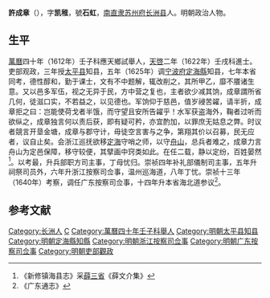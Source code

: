 '''許成章'''（{{bd|？||？||}}），字'''凯稚'''，號'''石虹'''，[[南直隶|南直隶]][[苏州府|苏州府]][[长洲县|长洲县]]人。明朝政治人物。

==生平==
[[萬曆|萬曆]]四十年（1612年）壬子科應天鄉試舉人，[[天啓|天啓]]二年（1622年）壬戌科進士。吏部观政，三年授[[太平县|太平县]]知县，五年（1625年）调[[宁波府|宁波府]][[镇海县|定海縣]]知县，七年本省同考，德性醇和，勤于课士，文有不中题解，辄改削之，其所甲乙，靡不餍诸生意。又以邑多军伍，视之无异于民，方中营之复也，主者欲少减其饷，成章謂所省几何，徒滋口实，不若益之，以见德也。军饷仰于慈邑，值岁祲苦糴，请半折，成章拒之曰：岂能使荷戈者半饿，而守望且安所告糴乎！水军获盗海外，鞠者过听而欲纵之，成章独言何以责后获，即有疑可矜，亦宜酌加，以罪庶无姑息之弊。时议者競言开垦金塘，成章与郡守计，毋徒空言害与之争，第翔其价以召募，民无应者，议自止矣。会浙江巡抚欲移[[定海|定海]]守哨之师，以守[[舟山|舟山]]，总兵者难之，成章力言舟山为定邑保障，移守较便，其擘画中窍类如此。在任二载，静以定纷，百姓晏然<ref>《新修镇海县志》采[[薛三省|薛三省]]《薛文介集》</ref>。以考最，升兵部职方司主事，丁母忧归。崇祯四年补礼部儀制司主事，五年升祠祭司员外，六年升浙江按察司佥事，温州巡海道，八年丁忧。崇祯十三年（1640年）考察，调任广东按察司佥事，十四年升本省海北道参议<ref>《广东通志》</ref>。

==参考文献==
{{reflist}}

{{天啓二年壬戌科殿試金榜}}

{{Authority control}}

{{DEFAULTSORT:}}
[[Category:长洲人|Category:长洲人]]
[[Category:许姓|C]]
[[Category:萬曆四十年壬子科舉人|Category:萬曆四十年壬子科舉人]]
[[Category:明朝太平县知县|Category:明朝太平县知县]]
[[Category:明朝定海縣知縣|Category:明朝定海縣知縣]]
[[Category:明朝浙江按察司佥事|Category:明朝浙江按察司佥事]]
[[Category:明朝广东按察司佥事|Category:明朝广东按察司佥事]]
[[Category:明朝吏部觀政|Category:明朝吏部觀政]]


{{明朝官员小作品}}